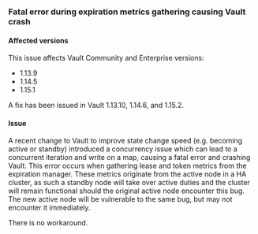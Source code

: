 ### Fatal error during expiration metrics gathering causing Vault crash

#### Affected versions

This issue affects Vault Community and Enterprise versions:
- 1.13.9
- 1.14.5
- 1.15.1

A fix has been issued in Vault 1.13.10, 1.14.6, and 1.15.2.

#### Issue

A recent change to Vault to improve state change speed (e.g. becoming active or standby) introduced a concurrency issue
which can lead to a concurrent iteration and write on a map, causing a fatal error and crashing Vault. This error occurs
when gathering lease and token metrics from the expiration manager. These metrics originate from the active node in a HA
cluster, as such a standby node will take over active duties and the cluster will remain functional should the original
active node encounter this bug. The new active node will be vulnerable to the same bug, but may not encounter it immediately.

There is no workaround.


